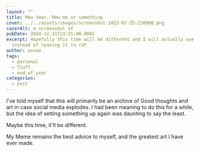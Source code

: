 ```yaml
---
layout: ""
title: Mew Year, Mew me or something
cover: ../../assets/images/screenshot-2023-07-25-220908.png
coverAlt: a screenshot of
pubDate: 2024-12-31T23:25:00.000Z
excerpt: Hopefully this time will be different and I will actually use this
  instead of leaving it to rot
author: eevee
tags:
  - personal
  - fluff
  - end_of_year
categories:
  - post
---
```


I've told myself that this will primarily be an archive of Good thoughts and art in case social media explodes. I had been meaning to do this for a while, but the idea of setting something up again was daunting to say the least.

Maybe this time, it'll be different.

<Media src="../../assets/images/gaslightyourself.jpeg" alt="a fake wikihow article featuring char staring at quattro in a mirror. How To Get Through Tough Times: 1. gaslight yourself. tell yourself its making you stronger and the universe is just testing you"> My Meme remains the best advice to myself, and the greatest art I have ever made.</Media>

